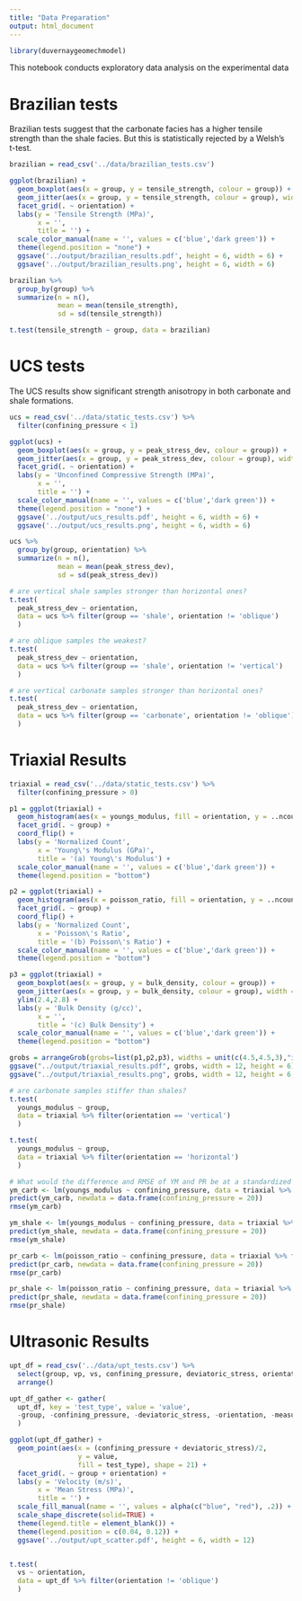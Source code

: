```yaml
---
title: "Data Preparation"
output: html_document
---
```


```r
library(duvernaygeomechmodel)
```

This notebook conducts exploratory data analysis on the experimental data

# Brazilian tests

Brazilian tests suggest that the carbonate facies has a higher tensile strength than the shale facies. But this is statistically rejected by a Welsh's t-test.

```r
brazilian = read_csv('../data/brazilian_tests.csv')

ggplot(brazilian) +
  geom_boxplot(aes(x = group, y = tensile_strength, colour = group)) +
  geom_jitter(aes(x = group, y = tensile_strength, colour = group), width = 0.25) +
  facet_grid(. ~ orientation) +
  labs(y = 'Tensile Strength (MPa)',
       x = '',
       title = '') +
  scale_color_manual(name = '', values = c('blue','dark green')) +
  theme(legend.position = "none") +
  ggsave('../output/brazilian_results.pdf', height = 6, width = 6) +
  ggsave('../output/brazilian_results.png', height = 6, width = 6)

brazilian %>%
  group_by(group) %>%
  summarize(n = n(),
            mean = mean(tensile_strength),
            sd = sd(tensile_strength))

t.test(tensile_strength ~ group, data = brazilian)
```

# UCS tests

The UCS results show significant strength anisotropy in both carbonate and shale formations.

```r
ucs = read_csv('../data/static_tests.csv') %>%
  filter(confining_pressure < 1)

ggplot(ucs) +
  geom_boxplot(aes(x = group, y = peak_stress_dev, colour = group)) +
  geom_jitter(aes(x = group, y = peak_stress_dev, colour = group), width = 0.25) +
  facet_grid(. ~ orientation) +
  labs(y = 'Unconfined Compressive Strength (MPa)',
       x = '',
       title = '') +
  scale_color_manual(name = '', values = c('blue','dark green')) +
  theme(legend.position = "none") +
  ggsave('../output/ucs_results.pdf', height = 6, width = 6) +
  ggsave('../output/ucs_results.png', height = 6, width = 6) 

ucs %>%
  group_by(group, orientation) %>%
  summarize(n = n(),
            mean = mean(peak_stress_dev),
            sd = sd(peak_stress_dev))

# are vertical shale samples stronger than horizontal ones?
t.test(
  peak_stress_dev ~ orientation, 
  data = ucs %>% filter(group == 'shale', orientation != 'oblique')
  )

# are oblique samples the weakest?
t.test(
  peak_stress_dev ~ orientation, 
  data = ucs %>% filter(group == 'shale', orientation != 'vertical')
  )

# are vertical carbonate samples stronger than horizontal ones?
t.test(
  peak_stress_dev ~ orientation, 
  data = ucs %>% filter(group == 'carbonate', orientation != 'oblique')
  )

```

# Triaxial Results

```r
triaxial = read_csv('../data/static_tests.csv') %>%
  filter(confining_pressure > 0)

p1 = ggplot(triaxial) +
  geom_histogram(aes(x = youngs_modulus, fill = orientation, y = ..ncount..), bins = 50) +
  facet_grid(. ~ group) +
  coord_flip() +
  labs(y = 'Normalized Count',
       x = 'Young\'s Modulus (GPa)',
       title = '(a) Young\'s Modulus') +
  scale_color_manual(name = '', values = c('blue','dark green')) +
  theme(legend.position = "bottom")

p2 = ggplot(triaxial) +
  geom_histogram(aes(x = poisson_ratio, fill = orientation, y = ..ncount..), bins = 50) +
  facet_grid(. ~ group) +
  coord_flip() +
  labs(y = 'Normalized Count',
       x = 'Poisson\'s Ratio',
       title = '(b) Poisson\'s Ratio') +
  scale_color_manual(name = '', values = c('blue','dark green')) +
  theme(legend.position = "bottom")

p3 = ggplot(triaxial) +
  geom_boxplot(aes(x = group, y = bulk_density, colour = group)) +
  geom_jitter(aes(x = group, y = bulk_density, colour = group), width = 0.25) +
  ylim(2.4,2.8) +
  labs(y = 'Bulk Density (g/cc)',
       x = '',
       title = '(c) Bulk Density') +
  scale_color_manual(name = '', values = c('blue','dark green')) +
  theme(legend.position = "bottom")

grobs = arrangeGrob(grobs=list(p1,p2,p3), widths = unit(c(4.5,4.5,3),"in"), heights = unit(c(6),"in"))
ggsave("../output/triaxial_results.pdf", grobs, width = 12, height = 6)
ggsave("../output/triaxial_results.png", grobs, width = 12, height = 6, dpi=600)

# are carbonate samples stiffer than shales?
t.test(
  youngs_modulus ~ group, 
  data = triaxial %>% filter(orientation == 'vertical')
  )

t.test(
  youngs_modulus ~ group, 
  data = triaxial %>% filter(orientation == 'horizontal')
  )

# What would the difference and RMSE of YM and PR be at a standardized confining pressure?
ym_carb <- lm(youngs_modulus ~ confining_pressure, data = triaxial %>% filter(group == 'carbonate'))
predict(ym_carb, newdata = data.frame(confining_pressure = 20))
rmse(ym_carb)

ym_shale <- lm(youngs_modulus ~ confining_pressure, data = triaxial %>% filter(group == 'shale'))
predict(ym_shale, newdata = data.frame(confining_pressure = 20))
rmse(ym_shale)

pr_carb <- lm(poisson_ratio ~ confining_pressure, data = triaxial %>% filter(group == 'carbonate'))
predict(pr_carb, newdata = data.frame(confining_pressure = 20))
rmse(pr_carb)

pr_shale <- lm(poisson_ratio ~ confining_pressure, data = triaxial %>% filter(group == 'shale'))
predict(pr_shale, newdata = data.frame(confining_pressure = 20))
rmse(pr_shale)
```

# Ultrasonic Results

```r
upt_df = read_csv('../data/upt_tests.csv') %>% 
  select(group, vp, vs, confining_pressure, deviatoric_stress, orientation, measured_depth) %>%
  arrange()

upt_df_gather <- gather(
  upt_df, key = 'test_type', value = 'value', 
  -group, -confining_pressure, -deviatoric_stress, -orientation, -measured_depth
  )

ggplot(upt_df_gather) +
  geom_point(aes(x = (confining_pressure + deviatoric_stress)/2, 
                 y = value, 
                 fill = test_type), shape = 21) +
  facet_grid(. ~ group + orientation) +
  labs(y = 'Velocity (m/s)',
       x = 'Mean Stress (MPa)',
       title = '') +
  scale_fill_manual(name = '', values = alpha(c("blue", "red"), .2)) +
  scale_shape_discrete(solid=TRUE) +
  theme(legend.title = element_blank()) +
  theme(legend.position = c(0.04, 0.12)) +
  ggsave('../output/upt_scatter.pdf', height = 6, width = 12)


t.test(
  vs ~ orientation, 
  data = upt_df %>% filter(orientation != 'oblique')
  )

```
